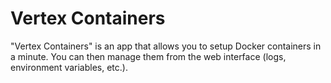 # Vertex Containers

"Vertex Containers" is an app that allows you to setup Docker containers in a minute. You can then manage them from the web interface (logs, environment variables, etc.).
